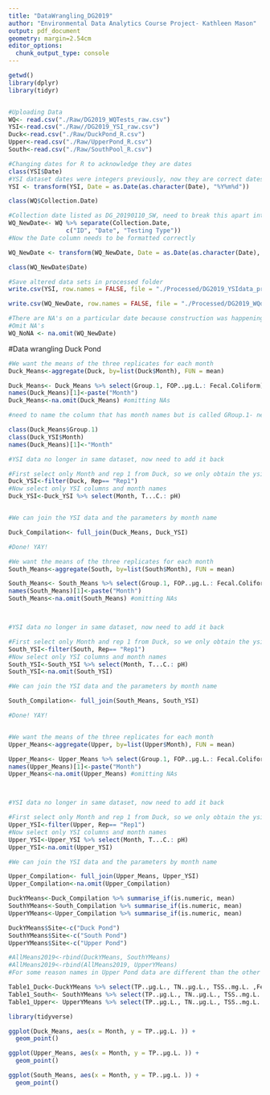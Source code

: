 ```yaml
---
title: "DataWrangling_DG2019"
author: "Environmental Data Analytics Course Project- Kathleen Mason"
output: pdf_document
geometry: margin=2.54cm
editor_options: 
  chunk_output_type: console
---
```


```r
getwd()
library(dplyr)
library(tidyr)


#Uploading Data
WQ<- read.csv("./Raw/DG2019_WQTests_raw.csv")
YSI<-read.csv("./Raw//DG2019_YSI_raw.csv")
Duck<-read.csv("./Raw/DuckPond_R.csv")
Upper<-read.csv("./Raw/UpperPond_R.csv")
South<-read.csv("./Raw/SouthPool_R.csv")

#Changing dates for R to acknowledge they are dates
class(YSI$Date)
#YSI dataset dates were integers previously, now they are correct dates
YSI <- transform(YSI, Date = as.Date(as.character(Date), "%Y%m%d"))

class(WQ$Collection.Date)

#Collection date listed as DG_20190110_SW, need to break this apart into 3 different collumns
WQ_NewDate<- WQ %>% separate(Collection.Date, 
                c("ID", "Date", "Testing Type"))
#Now the Date column needs to be formatted correctly

WQ_NewDate <- transform(WQ_NewDate, Date = as.Date(as.character(Date), "%Y%m%d"))

class(WQ_NewDate$Date)

#Save altered data sets in processed folder
write.csv(YSI, row.names = FALSE, file = "./Processed/DG2019_YSIdata_processed.csv")

write.csv(WQ_NewDate, row.names = FALSE, file = "./Processed/DG2019_WQdata_processed.csv")

#There are NA's on a particular date because construction was happening, but we will remove these so they don't mess up our data later. I will name this something different in case we need to go back to dataframe with NA's still included
#Omit NA's
WQ_NoNA <- na.omit(WQ_NewDate)


```

#Data wrangling Duck Pond
```r
#We want the means of the three replicates for each month
Duck_Means<-aggregate(Duck, by=list(Duck$Month), FUN = mean)

Duck_Means<- Duck_Means %>% select(Group.1, FOP..µg.L.: Fecal.Coliform) 
names(Duck_Means)[1]<-paste("Month")
Duck_Means<-na.omit(Duck_Means) #omitting NAs

#need to name the column that has month names but is called GRoup.1- needs to be month or date?

class(Duck_Means$Group.1)
class(Duck_YSI$Month)
names(Duck_Means)[1]<-"Month"

#YSI data no longer in same dataset, now need to add it back

#First select only Month and rep 1 from Duck, so we only obtain the ysi data
Duck_YSI<-filter(Duck, Rep== "Rep1")
#Now select only YSI columns and month names
Duck_YSI<-Duck_YSI %>% select(Month, T...C.: pH)


#We can join the YSI data and the parameters by month name

Duck_Compilation<- full_join(Duck_Means, Duck_YSI)

#Done! YAY!
```

```r
#We want the means of the three replicates for each month
South_Means<-aggregate(South, by=list(South$Month), FUN = mean)

South_Means<- South_Means %>% select(Group.1, FOP..µg.L.: Fecal.Coliform) 
names(South_Means)[1]<-paste("Month")
South_Means<-na.omit(South_Means) #omitting NAs



#YSI data no longer in same dataset, now need to add it back

#First select only Month and rep 1 from Duck, so we only obtain the ysi data
South_YSI<-filter(South, Rep== "Rep1")
#Now select only YSI columns and month names
South_YSI<-South_YSI %>% select(Month, T...C.: pH)
South_YSI<-na.omit(South_YSI)

#We can join the YSI data and the parameters by month name

South_Compilation<- full_join(South_Means, South_YSI)

#Done! YAY!



```


```r
#We want the means of the three replicates for each month
Upper_Means<-aggregate(Upper, by=list(Upper$Month), FUN = mean)

Upper_Means<- Upper_Means %>% select(Group.1, FOP..µg.L.: Fecal.Coliform) 
names(Upper_Means)[1]<-paste("Month")
Upper_Means<-na.omit(Upper_Means) #omitting NAs



#YSI data no longer in same dataset, now need to add it back

#First select only Month and rep 1 from Duck, so we only obtain the ysi data
Upper_YSI<-filter(Upper, Rep== "Rep1")
#Now select only YSI columns and month names
Upper_YSI<-Upper_YSI %>% select(Month, T...C.: pH)
Upper_YSI<-na.omit(Upper_YSI)

#We can join the YSI data and the parameters by month name

Upper_Compilation<- full_join(Upper_Means, Upper_YSI)
Upper_Compilation<-na.omit(Upper_Compilation)
```

```r

DuckYMeans<-Duck_Compilation %>% summarise_if(is.numeric, mean)
SouthYMeans<-South_Compilation %>% summarise_if(is.numeric, mean)
UpperYMeans<-Upper_Compilation %>% summarise_if(is.numeric, mean)

DuckYMeans$Site<-c("Duck Pond")
SouthYMeans$Site<-c("South Pond")
UpperYMeans$Site<-c("Upper Pond")

#AllMeans2019<-rbind(DuckYMeans, SouthYMeans)
#AllMeans2019<-rbind(AllMeans2019, UpperYMeans)
#For some reason names in Upper Pond data are different than the other 2 pond data sets

Table1_Duck<-DuckYMeans %>% select(TP..µg.L., TN..µg.L., TSS..mg.L. ,Fecal.Coliform, pH)
Table1_South<- SouthYMeans %>% select(TP..µg.L., TN..µg.L., TSS..mg.L. ,Fecal.Coliform, pH)
Table1_Upper<- UpperYMeans %>% select(TP..µg.L., TN..µg.L., TSS..mg.L. ,Fecal.Coliform, pH)
```

```r
library(tidyverse)

ggplot(Duck_Means, aes(x = Month, y = TP..µg.L. )) + 
  geom_point() 

ggplot(Upper_Means, aes(x = Month, y = TP..µg.L. )) + 
  geom_point() 

ggplot(South_Means, aes(x = Month, y = TP..µg.L. )) + 
  geom_point() 

```

